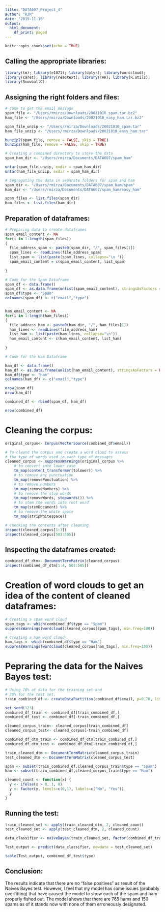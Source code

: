 ```yaml
---
title: "DATA607_Project_4"
author: "RJM"
date: '2019-11-19'
output:
  html_document:
    df_print: paged
---
```


```r
knitr::opts_chunk$set(echo = TRUE)
```


## Calling the appropriate libraries: 
```r
library(tm); library(e1071); library(dplyr); library(wordcloud); 
library(caret); library(readtext); library(TAR); library(R.utils); 
library(SnowballC)

```

## Assigning the right folders and files:
```r

# Code to get the email message
spam_file <- "/Users/rmirza/Downloads/20021010_spam.tar.bz2"
ham_file <- "/Users/rmirza/Downloads/20021010_easy_ham.tar.bz2"

spam_file_unzip <- "/Users/rmirza/Downloads/20021010_spam.tar"
ham_file_unzip <- "/Users/rmirza/Downloads/20021010_easy_ham.tar"

bunzip2(spam_file, remove = FALSE, skip = TRUE)
bunzip2(ham_file, remove = FALSE, skip = TRUE)

# Creating a combined directory to store the data
spam_ham_dir <- "/Users/rmirza/Documents/DATA607/spam_ham"

untar(spam_file_unzip, exdir = spam_ham_dir)
untar(ham_file_unzip, exdir = spam_ham_dir)

# Segregating the data in separate folders for spam and ham
spam_dir <- "/Users/rmirza/Documents/DATA607/spam_ham/spam"
ham_dir <- "/Users/rmirza/Documents/DATA607/spam_ham/easy_ham"

spam_files <- list.files(spam_dir)
ham_files <- list.files(ham_dir)


```

## Preparation of dataframes:
```r
# Preparing data to create dataframes
spam_email_content <- NA
for(i in 1:length(spam_files))
{
  file_address_spam <- paste0(spam_dir, "/", spam_files[1])  
  spam_lines <- readLines(file_address_spam)
  list_spam <- list(paste(spam_lines, collapse="\n "))
  spam_email_content = c(spam_email_content, list_spam)
  
}

# Code for the Spam Dataframe
spam_df <- data.frame()
spam_df <- as.data.frame(unlist(spam_email_content), stringsAsFactors = FALSE)
spam_df$type <- "Spam"
colnames(spam_df) <- c("email","type")


ham_email_content <- NA
for(i in 1:length(ham_files))
{
  file_address_ham <- paste0(ham_dir, "/", ham_files[1])  
  ham_lines <- readLines(file_address_ham)
  list_ham <- list(paste(ham_lines, collapse="\n"))
  ham_email_content <- c(ham_email_content, list_ham)
  
}

# Code for the Ham Dataframe

ham_df <- data.frame()
ham_df <- as.data.frame(unlist(ham_email_content), stringsAsFactors = FALSE)
ham_df$type <- "Ham"
colnames(ham_df) <- c("email","type")

nrow(spam_df)
nrow(ham_df)

combined_df <- rbind(spam_df, ham_df)

nrow(combined_df)
```

# Cleaning the corpus:
```r

original_corpus<- Corpus(VectorSource(combined_df$email))

# To cleand the corpus and create a word cloud to assess
# the type of words used in each type of messages
cleaned_corpus <- suppressWarnings(original_corpus %>%
    # to convert into lower case  
    tm_map(content_transformer(tolower)) %>%   
    # to remove any punctuation
    tm_map(removePunctuation) %>%  
    # to remove numbers
    tm_map(removeNumbers) %>% 
    # to remove the stop words
    tm_map(removeWords, stopwords()) %>%  
    # to stem the words into root word
    tm_map(stemDocument) %>%
    # to remove the white space
    tm_map(stripWhitespace))

```



```r
# Checking the contents after cleaning
inspect(cleaned_corpus[1:3])
inspect(cleaned_corpus[503:505])
```
## Inspecting the dataframes created:
```r

combined_df_dtm<- DocumentTermMatrix(cleaned_corpus)
inspect(combined_df_dtm[1:4, 503:505])
```

# Creation of word clouds to get an idea of the content of cleaned dataframes:
```r

# Creating a spam word cloud
spam_tags <- which(combined_df$type == "Spam")
suppressWarnings(wordcloud(cleaned_corpus[spam_tags], min.freq=100))

# Creating a ham word cloud
ham_tags <- which(combined_df$type == "Ham")
suppressWarnings(wordcloud(cleaned_corpus[ham_tags], min.freq=100))

```

# Pepraring the data for the Naives Bayes test:
```r
# Using 70% of data for the training set and
# 30% for the test set.
train_combined_df <- createDataPartition(combined_df$email, p=0.70, list=FALSE)

set.seed(123)
combined_df_train <- combined_df[train_combined_df,]
combined_df_test <- combined_df[-train_combined_df,]

cleaned_corpus_train<- cleaned_corpus[train_combined_df]
cleaned_corpus_test<- cleaned_corpus[-train_combined_df]

combined_df_dtm_train <- combined_df_dtm[train_combined_df,]
combined_df_dtm_test <- combined_df_dtm[-train_combined_df,]

train_cleaned_dtm <- DocumentTermMatrix(cleaned_corpus_train)
test_cleaned_dtm <- DocumentTermMatrix(cleaned_corpus_test)

spam <- subset(train_combined_df,cleaned_corpus_train$type == "Spam")
ham <- subset(train_combined_df,cleaned_corpus_train$type == "Ham")

cleaned_count <- function(x) {
  y <- ifelse(x > 0, 1, 0)
  y <- factor(y, levels=c(0,1), labels=c("No", "Yes"))
  y
}
```


## Running the test:
```r
train_cleaned_set <- apply(train_cleaned_dtm, 2, cleaned_count)
test_cleaned_set <- apply(test_cleaned_dtm, 2, cleaned_count)

data_classifier <- naiveBayes(train_cleaned_set, factor(combined_df_train$type))

Test_output <- predict(data_classifier, newdata = test_cleaned_set)

table(Test_output, combined_df_test$type)
```
## Conclusion:

The results indicate that there are no "false positives" as result of the Naives Bayes test. However, I feel that my model has some issues (probably overfitting) that have caused the model to show each of the spam and ham properly fished out. 
The model shows that there are 765 hams and 150 spams as of it stands now with none of them erroneously designated.

